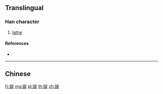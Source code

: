 {{character info/new}}
{{also|鏇}}
==Translingual==

===Han character===
{{Han char|rn=167|rad=钅|as=11|sn=16|four=|canj=CYSO,OPYSO,XCYSO}}

# [[lathe]]

====References====
* {{Han ref|kx=1328.061|hdz=64251.071|uh=955F|ud=38239}}

----

==Chinese==
{{zh-see|鏇}}

[[fr:镟]]
[[mg:镟]]
[[pl:镟]]
[[th:镟]]
[[zh:镟]]
